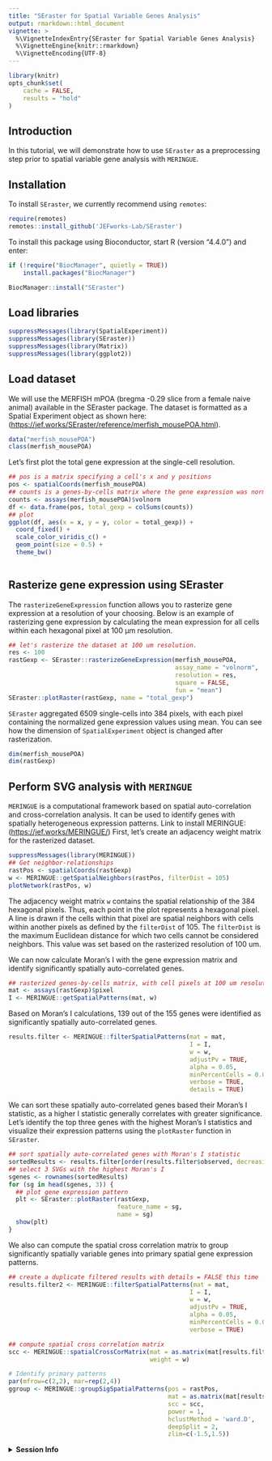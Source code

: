 ```yaml
---
title: "SEraster for Spatial Variable Genes Analysis"
output: rmarkdown::html_document
vignette: >
  %\VignetteIndexEntry{SEraster for Spatial Variable Genes Analysis}
  %\VignetteEngine{knitr::rmarkdown}
  %\VignetteEncoding{UTF-8}
---
```


```r
library(knitr)
opts_chunk$set(
    cache = FALSE, 
    results = "hold"
)
```

## Introduction
In this tutorial, we will demonstrate how to use `SEraster` as a preprocessing step prior to spatial variable gene analysis with `MERINGUE`.

## Installation

To install `SEraster`, we currently recommend using `remotes`:

```r
require(remotes)
remotes::install_github('JEFworks-Lab/SEraster')
```

To install this package using Bioconductor, start R (version "4.4.0") and enter:
```r
if (!require("BiocManager", quietly = TRUE))
    install.packages("BiocManager")

BiocManager::install("SEraster")
```

## Load libraries
```r
suppressMessages(library(SpatialExperiment))
suppressMessages(library(SEraster))
suppressMessages(library(Matrix))
suppressMessages(library(ggplot2))
```

## Load dataset

We will use the MERFISH mPOA (bregma -0.29 slice from a female naive animal) available in the SEraster package. The dataset is formatted as a Spatial Experiment object as shown here: (<https://jef.works/SEraster/reference/merfish_mousePOA.html>).

```r
data("merfish_mousePOA")
class(merfish_mousePOA)
```

Let's first plot the total gene expression at the single-cell resolution.

```r
## pos is a matrix specifying a cell's x and y positions
pos <- spatialCoords(merfish_mousePOA)
## counts is a genes-by-cells matrix where the gene expression was normalized by cell volume and scaled by 1000
counts <- assays(merfish_mousePOA)$volnorm
df <- data.frame(pos, total_gexp = colSums(counts))
## plot
ggplot(df, aes(x = x, y = y, color = total_gexp)) +
  coord_fixed() +
  scale_color_viridis_c() +
  geom_point(size = 0.5) +
  theme_bw()
  
```

## Rasterize gene expression using SEraster

The `rasterizeGeneExpression` function allows you to rasterize gene expression at a resolution of your choosing. Below is an example of rasterizing gene expression by calculating the mean expression for all cells within each hexagonal pixel at 100 µm resolution.

```r
## let's rasterize the dataset at 100 um resolution.
res <- 100
rastGexp <- SEraster::rasterizeGeneExpression(merfish_mousePOA, 
                                              assay_name = "volnorm", 
                                              resolution = res, 
                                              square = FALSE, 
                                              fun = "mean")
SEraster::plotRaster(rastGexp, name = "total_gexp")
```





`SEraster` aggregated 6509 single-cells into 384 pixels, with each pixel containing the normalized gene expression values using mean. You can see how the dimension of `SpatialExperiment` object is changed after rasterization.

```r
dim(merfish_mousePOA)
dim(rastGexp)
```

## Perform SVG analysis with `MERINGUE`

`MERINGUE` is a computational framework based on spatial auto-correlation and cross-correlation analysis. It can be used to identify genes with spatially heterogeneous expression patterns. Link to install MERINGUE: (<https://jef.works/MERINGUE/>) First, let's create an adjacency weight matrix for the rasterized dataset.

```r
suppressMessages(library(MERINGUE))
## Get neighbor-relationships
rastPos <- spatialCoords(rastGexp)
w <- MERINGUE::getSpatialNeighbors(rastPos, filterDist = 105)
plotNetwork(rastPos, w)
```

The adjacency weight matrix `w` contains the spatial relationship of the 384 hexagonal pixels. Thus, each point in the plot represents a hexagonal pixel. A line is drawn if the cells within that pixel are spatial neighbors with cells within another pixels as defined by the `filterDist` of 105. The `filterDist` is the maximum Euclidean distance for which two cells cannot be considered neighbors. This value was set based on the rasterized resolution of 100 um.

We can now calculate Moran's I with the gene expression matrix and identify significantly spatially auto-correlated genes.

```r
## rasterized genes-by-cells matrix, with cell pixels at 100 um resolution
mat <- assays(rastGexp)$pixel
I <- MERINGUE::getSpatialPatterns(mat, w)
```

Based on Moran's I calculations, 139 out of the 155 genes were identified as significantly spatially auto-correlated genes.

```r
results.filter <- MERINGUE::filterSpatialPatterns(mat = mat,
                                                  I = I,
                                                  w = w,
                                                  adjustPv = TRUE,
                                                  alpha = 0.05,
                                                  minPercentCells = 0.05,
                                                  verbose = TRUE, 
                                                  details = TRUE)
```

We can sort these spatially auto-correlated genes based their Moran's I statistic, as a higher I statistic generally correlates with greater significance. Let's identify the top three genes with the highest Moran's I statistics and visualize their expression patterns using the `plotRaster` function in `SEraster`.

```r
## sort spatially auto-correlated genes with Moran's I statistic
sortedResults <- results.filter[order(results.filter$observed, decreasing = TRUE), ]
## select 3 SVGs with the highest Moran's I
sgenes <- rownames(sortedResults)
for (sg in head(sgenes, 3)) {
  ## plot gene expression pattern
  plt <- SEraster::plotRaster(rastGexp, 
                              feature_name = sg,
                              name = sg)
  show(plt)
}
```

We also can compute the spatial cross correlation matrix to group significantly spatially variable genes into primary spatial gene expression patterns.

```r
## create a duplicate filtered results with details = FALSE this time
results.filter2 <- MERINGUE::filterSpatialPatterns(mat = mat,
                                                  I = I,
                                                  w = w,
                                                  adjustPv = TRUE,
                                                  alpha = 0.05,
                                                  minPercentCells = 0.05,
                                                  verbose = TRUE)

## compute spatial cross correlation matrix
scc <- MERINGUE::spatialCrossCorMatrix(mat = as.matrix(mat[results.filter2,]), 
                                       weight = w)
```

```r
# Identify primary patterns
par(mfrow=c(2,2), mar=rep(2,4))
ggroup <- MERINGUE::groupSigSpatialPatterns(pos = rastPos, 
                                            mat = as.matrix(mat[results.filter2,]), 
                                            scc = scc, 
                                            power = 1, 
                                            hclustMethod = 'ward.D', 
                                            deepSplit = 2,
                                            zlim=c(-1.5,1.5))
```

<details>

<summary>**Session Info**</summary>

```r
sessionInfo()
```

</details>

